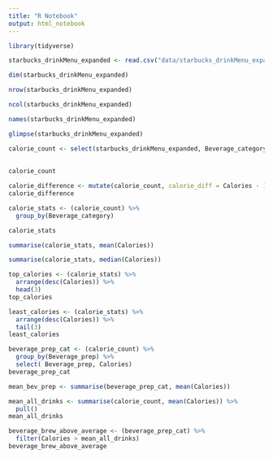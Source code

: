 ```yaml
---
title: "R Notebook"
output: html_notebook
---
```


```r
library(tidyverse)
```

```r
starbucks_drinkMenu_expanded <- read.csv("data/starbucks_drinkMenu_expanded.csv")
```

```r
dim(starbucks_drinkMenu_expanded)
```

```r
nrow(starbucks_drinkMenu_expanded)
```

```r
ncol(starbucks_drinkMenu_expanded)
```

```r
names(starbucks_drinkMenu_expanded)
```

```r
glimpse(starbucks_drinkMenu_expanded)
```

```r
calorie_count <- select(starbucks_drinkMenu_expanded, Beverage_category, Beverage, Beverage_prep, Calories) 
  
 
calorie_count
```


```r
calorie_difference <- mutate(calorie_count, calorie_diff = Calories - 135)
calorie_difference
```

```r
calorie_stats <- (calorie_count) %>%
  group_by(Beverage_category)

calorie_stats
```

```r
summarise(calorie_stats, mean(Calories))
```

```r
summarise(calorie_stats, median(Calories))
```
```r
top_calories <- (calorie_stats) %>%
  arrange(desc(Calories)) %>%
  head(3)
top_calories
```

```r
least_calories <- (calorie_stats) %>%
  arrange(desc(Calories)) %>%
  tail(3)
least_calories
```

```r
beverage_prep_cat <- (calorie_count) %>%
  group_by(Beverage_prep) %>%
  select( Beverage_prep, Calories)
beverage_prep_cat
```
```r
mean_bev_prep <- summarise(beverage_prep_cat, mean(Calories))
```

```r
mean_all_drinks <- summarise(calorie_count, mean(Calories)) %>%
  pull()
mean_all_drinks
```

```r
beverage_brew_above_average <- (beverage_prep_cat) %>%
  filter(Calories > mean_all_drinks)
beverage_brew_above_average
```

